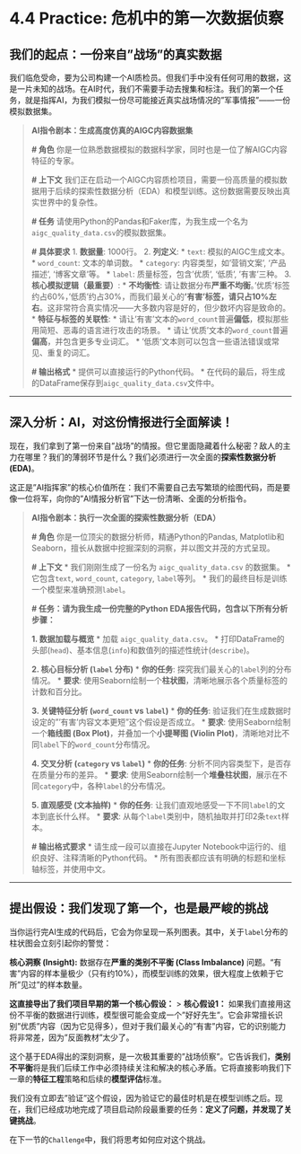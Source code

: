 # 4.4 Practice: 危机中的第一次数据侦察

## **我们的起点：一份来自"战场"的真实数据**

我们临危受命，要为公司构建一个AI质检员。但我们手中没有任何可用的数据，这是一片未知的战场。在AI时代，我们不需要手动去搜集和标注。我们的第一个任务，就是指挥AI，为我们模拟一份尽可能接近真实战场情况的"军事情报"——一份模拟数据集。

> **AI指令剧本：生成高度仿真的AIGC内容数据集**
>
> **# 角色**
> 你是一位熟悉数据模拟的数据科学家，同时也是一位了解AIGC内容特征的专家。
>
> **# 上下文**
> 我们正在启动一个AIGC内容质检项目，需要一份高质量的模拟数据用于后续的探索性数据分析（EDA）和模型训练。这份数据需要反映出真实世界中的复杂性。
>
> **# 任务**
> 请使用Python的Pandas和Faker库，为我生成一个名为`aigc_quality_data.csv`的模拟数据集。
>
> **# 具体要求**
> 1.  **数据量**: 1000行。
> 2.  **列定义**:
>     *   `text`: 模拟的AIGC生成文本。
>     *   `word_count`: 文本的单词数。
>     *   `category`: 内容类型，如'营销文案', '产品描述', '博客文章'等。
>     *   `label`: 质量标签，包含'优质', '低质', '有害'三种。
> 3.  **核心模拟逻辑（最重要）**:
>     *   **不均衡性**: 请让数据分布**严重不均衡**。'优质'标签约占60%，'低质'约占30%，而我们最关心的**'有害'标签，请只占10%左右**。这非常符合真实情况——大多数内容是好的，但少数坏内容是致命的。
>     *   **特征与标签的关联性**:
>         *   请让'有害'文本的`word_count`普遍**偏低**，模拟那些用简短、恶毒的语言进行攻击的场景。
>         *   请让'优质'文本的`word_count`普遍**偏高**，并包含更多专业词汇。
>         *   '低质'文本则可以包含一些语法错误或常见、重复的词汇。
>
> **# 输出格式**
> *   提供可以直接运行的Python代码。
> *   在代码的最后，将生成的DataFrame保存到`aigc_quality_data.csv`文件中。

---

## **深入分析：AI，对这份情报进行全面解读！**

现在，我们拿到了第一份来自"战场"的情报。但它里面隐藏着什么秘密？敌人的主力在哪里？我们的薄弱环节是什么？我们必须进行一次全面的**探索性数据分析(EDA)**。

这正是"AI指挥家"的核心价值所在：我们不需要自己去写繁琐的绘图代码，而是要像一位将军，向你的"AI情报分析官"下达一份清晰、全面的分析指令。

> **AI指令剧本：执行一次全面的探索性数据分析（EDA）**
>
> **# 角色**
> 你是一位顶尖的数据分析师，精通Python的Pandas, Matplotlib和Seaborn，擅长从数据中挖掘深刻的洞察，并以图文并茂的方式呈现。
>
> **# 上下文**
> *   我们刚刚生成了一份名为 `aigc_quality_data.csv` 的数据集。
> *   它包含`text`, `word_count`, `category`, `label`等列。
> *   我们的最终目标是训练一个模型来准确预测`label`。
>
> **# 任务：请为我生成一份完整的Python EDA报告代码，包含以下所有分析步骤：**
>
> **1. 数据加载与概览**
>    *   加载 `aigc_quality_data.csv`。
>    *   打印DataFrame的头部(`head`)、基本信息(`info`)和数值列的描述性统计(`describe`)。
>
> **2. 核心目标分析 (`label` 分布)**
>    *   **你的任务**: 探究我们最关心的`label`列的分布情况。
>    *   **要求**: 使用Seaborn绘制一个**柱状图**，清晰地展示各个质量标签的计数和百分比。
>
> **3. 关键特征分析 (`word_count` vs `label`)**
>    *   **你的任务**: 验证我们在生成数据时设定的"'有害'内容文本更短"这个假设是否成立。
>    *   **要求**: 使用Seaborn绘制一个**箱线图 (Box Plot)**，并叠加一个**小提琴图 (Violin Plot)**，清晰地对比不同`label`下的`word_count`分布情况。
>
> **4. 交叉分析 (`category` vs `label`)**
>    *   **你的任务**: 分析不同内容类型下，是否存在质量分布的差异。
>    *   **要求**: 使用Seaborn绘制一个**堆叠柱状图**，展示在不同`category`中，各种`label`的分布情况。
>
> **5. 直观感受 (文本抽样)**
>    *   **你的任务**: 让我们直观地感受一下不同`label`的文本到底长什么样。
>    *   **要求**: 从每个`label`类别中，随机抽取并打印2条`text`样本。
>
> **# 输出格式要求**
> *   请生成一段可以直接在Jupyter Notebook中运行的、组织良好、注释清晰的Python代码。
> *   所有图表都应该有明确的标题和坐标轴标签，并使用中文。

---

## **提出假设：我们发现了第一个，也是最严峻的挑战**

当你运行完AI生成的代码后，它会为你呈现一系列图表。其中，关于`label`分布的柱状图会立刻引起你的警觉：

**核心洞察 (Insight):**
数据存在**严重的类别不平衡 (Class Imbalance)** 问题。"有害"内容的样本量极少（只有约10%），而模型训练的效果，很大程度上依赖于它所"见过"的样本数量。

**这直接导出了我们项目早期的第一个核心假设：**
> **核心假设1：** 如果我们直接用这份不平衡的数据进行训练，模型很可能会变成一个"好好先生"。它会非常擅长识别"优质"内容（因为它见得多），但对于我们最关心的"有害"内容，它的识别能力将非常差，因为"反面教材"太少了。

这个基于EDA得出的深刻洞察，是一次极其重要的"战场侦察"。它告诉我们，**类别不平衡**将是我们后续工作中必须持续关注和解决的核心矛盾。它将直接影响我们下一章的**特征工程**策略和后续的**模型评估**标准。

我们没有立即去"验证"这个假设，因为验证它的最佳时机是在模型训练之后。现在，我们已经成功地完成了项目启动阶段最重要的任务：**定义了问题，并发现了关键挑战**。

在下一节的`Challenge`中，我们将思考如何应对这个挑战。 